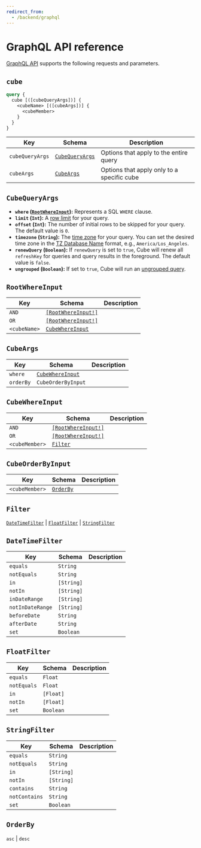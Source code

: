 ```yaml
---
redirect_from:
  - /backend/graphql
---
```


# GraphQL API reference

[GraphQL API][ref-graphql-api] supports the following requests and parameters.

## `cube`

```graphql
query {
  cube [([cubeQueryArgs])] {
    <cubeName> [([cubeArgs])] {
      <cubeMember>
    }
  }
}
```

| Key             | Schema                              | Description                                |
| --------------- | ----------------------------------- | ------------------------------------------ |
| `cubeQueryArgs` | [`CubeQueryArgs`](#cube-query-args) | Options that apply to the entire query     |
| `cubeArgs`      | [`CubeArgs`](#cube-args)            | Options that apply only to a specific cube |

## `CubeQueryArgs`

- **`where` ([`RootWhereInput`](#root-where-input)):** Represents a SQL `WHERE` clause.
- **`limit` (`Int`):** A [row limit][ref-row-limit] for your query.
- **`offset` (`Int`):** The number of initial rows to be skipped for your query. The default value is `0`.
- **`timezone` (`String`):** The [time zone][ref-time-zone] for your query. You can set the
desired time zone in the [TZ Database Name](https://en.wikipedia.org/wiki/Tz_database)
format, e.g., `America/Los_Angeles`.
- **`renewQuery` (`Boolean`):** If `renewQuery` is set to `true`, Cube will renew all `refreshKey` for queries and query results in the foreground. The default value is `false`.
- **`ungrouped` (`Boolean`):** If set to `true`, Cube will run an
[ungrouped query][ref-ungrouped-query].

[ref-recipe-pagination]: /guides/recipes/queries/pagination

## `RootWhereInput`

| Key          | Schema                                   | Description |
| ------------ | ---------------------------------------- | ----------- |
| `AND`        | [`[RootWhereInput!]`](#root-where-input) |             |
| `OR`         | [`[RootWhereInput!]`](#root-where-input) |             |
| `<cubeName>` | [`CubeWhereInput`](#cube-where-input)    |             |

## `CubeArgs`

| Key       | Schema                                | Description |
| --------- | ------------------------------------- | ----------- |
| `where`   | [`CubeWhereInput`](#cube-where-input) |             |
| `orderBy` | `CubeOrderByInput`                    |             |

## `CubeWhereInput`

| Key            | Schema                                   | Description |
| -------------- | ---------------------------------------- | ----------- |
| `AND`          | [`[RootWhereInput!]`](#root-where-input) |             |
| `OR`           | [`[RootWhereInput!]`](#root-where-input) |             |
| `<cubeMember>` | [`Filter`](#filter)                      |             |

## `CubeOrderByInput`

| Key            | Schema                 | Description |
| -------------- | ---------------------- | ----------- |
| `<cubeMember>` | [`OrderBy`](#order-by) |             |

## `Filter`

[`DateTimeFilter`](#date-time-filter) | [`FloatFilter`](#float-time-filter) |
[`StringFilter`](#string-time-filter)

## `DateTimeFilter`

| Key              | Schema     | Description |
| ---------------- | ---------- | ----------- |
| `equals`         | `String`   |             |
| `notEquals`      | `String`   |             |
| `in`             | `[String]` |             |
| `notIn`          | `[String]` |             |
| `inDateRange`    | `[String]` |             |
| `notInDateRange` | `[String]` |             |
| `beforeDate`     | `String`   |             |
| `afterDate`      | `String`   |             |
| `set`            | `Boolean`  |             |

## `FloatFilter`

| Key         | Schema    | Description |
| ----------- | --------- | ----------- |
| `equals`    | `Float`   |             |
| `notEquals` | `Float`   |             |
| `in`        | `[Float]` |             |
| `notIn`     | `[Float]` |             |
| `set`       | `Boolean` |             |

## `StringFilter`

| Key           | Schema     | Description |
| ------------- | ---------- | ----------- |
| `equals`      | `String`   |             |
| `notEquals`   | `String`   |             |
| `in`          | `[String]` |             |
| `notIn`       | `[String]` |             |
| `contains`    | `String`   |             |
| `notContains` | `String`   |             |
| `set`         | `Boolean`  |             |

## `OrderBy`

`asc` | `desc`

[ref-schema-ref-preagg-granularity]:
  /reference/data-model/pre-aggregations#granularity
[ref-graphql-api]: /product/apis-integrations/graphql-api
[ref-row-limit]: /product/apis-integrations/queries#row-limit
[ref-time-zone]: /product/apis-integrations/queries#time-zone
[ref-ungrouped-query]: /product/apis-integrations/queries#ungrouped-query
